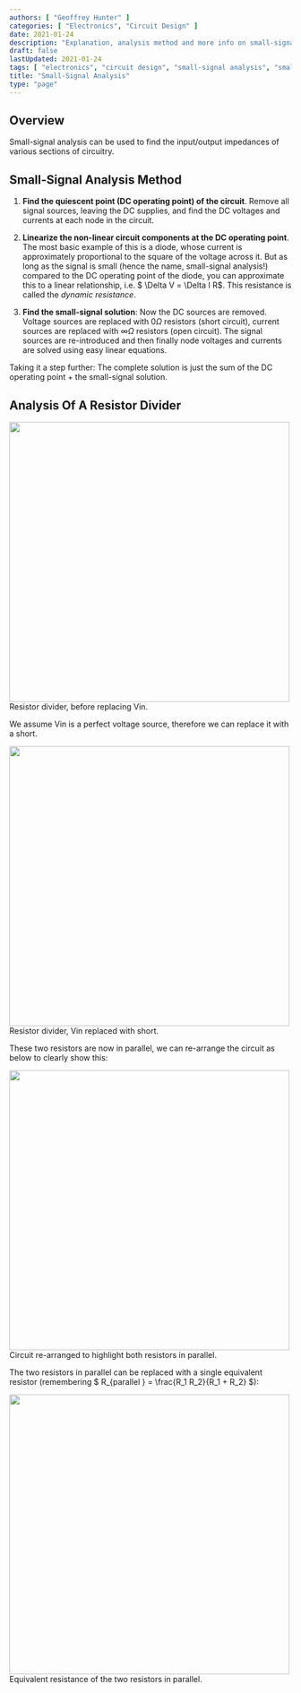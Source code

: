 ```yaml
---
authors: [ "Geoffrey Hunter" ]
categories: [ "Electronics", "Circuit Design" ]
date: 2021-01-24
description: "Explanation, analysis method and more info on small-signal analysis of circuit designs."
draft: false
lastUpdated: 2021-01-24
tags: [ "electronics", "circuit design", "small-signal analysis", "small-signal", "analysis", "dynamic resistance", "resistance", "quiescent" ]
title: "Small-Signal Analysis"
type: "page"
---
```



<WarningIsNotes />

## Overview

Small-signal analysis can be used to find the input/output impedances of various sections of circuitry.

## Small-Signal Analysis Method

1. **Find the quiescent point (DC operating point) of the circuit**. Remove all signal sources, leaving the DC supplies, and find the DC voltages and currents at each node in the circuit.

1. **Linearize the non-linear circuit components at the DC operating point**. The most basic example of this is a diode, whose current is approximately proportional to the square of the voltage across it. But as long as the signal is small (hence the name, small-signal analysis!) compared to the DC operating point of the diode, you can approximate this to a linear relationship, i.e. $ \Delta V = \Delta I R$. This resistance is called the _dynamic resistance_.

1. **Find the small-signal solution**: Now the DC sources are removed. Voltage sources are replaced with $0\Omega$ resistors (short circuit), current sources are replaced with $\infty \Omega$ resistors (open circuit). The signal sources are re-introduced and then finally node voltages and currents are solved using easy linear equations.

Taking it a step further: The complete solution is just the sum of the DC operating point + the small-signal solution.

## Analysis Of A Resistor Divider


<Image src={resistor_divider_01_before_replacing_vin} width="500">Resistor divider, before replacing Vin.</Image>

We assume Vin is a perfect voltage source, therefore we can replace it with a short.


<Image src={resistor_divider_02_vin_replaced_with_short} width="500">Resistor divider, Vin replaced with short.</Image>

These two resistors are now in parallel, we can re-arrange the circuit as below to clearly show this:


<Image src={resistor_divider_03_rearranged} width="500">Circuit re-arranged to highlight both resistors in parallel.</Image>

The two resistors in parallel can be replaced with a single equivalent resistor (remembering $ R_{parallel
} = \frac{R_1 R_2}{R_1 + R_2} $):


<Image src={resistor_divider_04_equivalent_output_resistance} width="500">Equivalent resistance of the two resistors in parallel.</Image>
